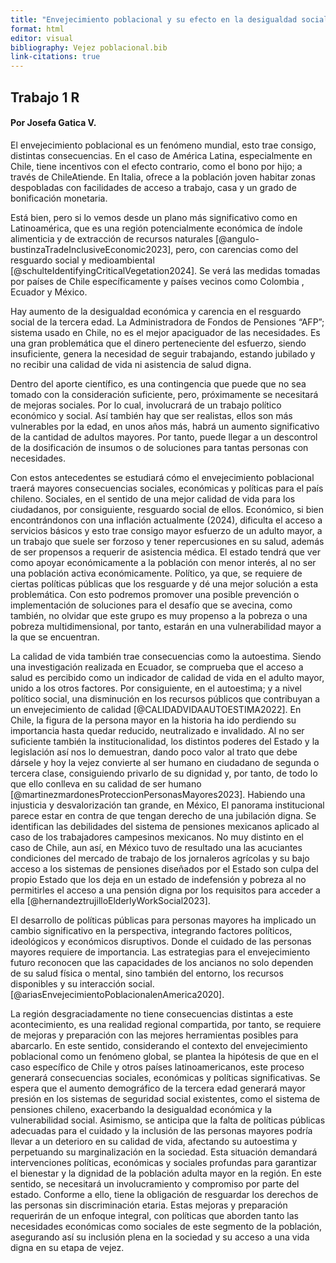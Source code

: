 ```yaml
---
title: "Envejecimiento poblacional y su efecto en la desigualdad social - laboral"
format: html
editor: visual
bibliography: Vejez poblacional.bib
link-citations: true
---
```


## Trabajo 1 R

#### **Por Josefa Gatica V.**

El envejecimiento poblacional es un fenómeno mundial, esto trae consigo, distintas consecuencias. En el caso de América Latina, especialmente en Chile, tiene incentivos con el efecto contrario, como el bono por hijo; a través de ChileAtiende. En Italia, ofrece a la población joven habitar zonas despobladas con facilidades de acceso a trabajo, casa y un grado de bonificación monetaria.

Está bien, pero si lo vemos desde un plano más significativo como en Latinoamérica, que es una región potencialmente económica de índole alimenticia y de extracción de recursos naturales [@angulo-bustinzaTradeInclusiveEconomic2023], pero, con carencias como del resguardo social y medioambiental [@schulteIdentifyingCriticalVegetation2024]. Se verá las medidas tomadas por países de Chile específicamente y países vecinos como Colombia , Ecuador y México.

Hay aumento de la desigualdad económica y carencia en el resguardo social de la tercera edad. La Administradora de Fondos de Pensiones "AFP"; sistema usado en Chile, no es el mejor apaciguador de las necesidades. Es una gran problemática que el dinero perteneciente del esfuerzo, siendo insuficiente, genera la necesidad de seguir trabajando, estando jubilado y no recibir una calidad de vida ni asistencia de salud digna.

Dentro del aporte científico, es una contingencia que puede que no sea tomado con la consideración suficiente, pero, próximamente se necesitará de mejoras sociales. Por lo cual, involucrará de un trabajo político económico y social. Así también hay que ser realistas, ellos son más vulnerables por la edad, en unos años más, habrá un aumento significativo de la cantidad de adultos mayores. Por tanto, puede llegar a un descontrol de la dosificación de insumos o de soluciones para tantas personas con necesidades.

Con estos antecedentes se estudiará cómo el envejecimiento poblacional traerá mayores consecuencias sociales, económicas y políticas para el país chileno. Sociales, en el sentido de una mejor calidad de vida para los ciudadanos, por consiguiente, resguardo social de ellos. Económico, si bien encontrándonos con una inflación actualmente (2024), dificulta el acceso a servicios básicos y esto trae consigo mayor esfuerzo de un adulto mayor, a un trabajo que suele ser forzoso y tener repercusiones en su salud, además de ser propensos a requerir de asistencia médica. El estado tendrá que ver como apoyar económicamente a la población con menor interés, al no ser una población activa económicamente. Político, ya que, se requiere de ciertas políticas públicas que los resguarde y dé una mejor solución a esta problemática. Con esto podremos promover una posible prevención o implementación de soluciones para el desafío que se avecina, como también, no olvidar que este grupo es muy propenso a la pobreza o una pobreza multidimensional, por tanto, estarán en una vulnerabilidad mayor a la que se encuentran.

La calidad de vida también trae consecuencias como la autoestima. Siendo una investigación realizada en Ecuador, se comprueba que el acceso a salud es percibido como un indicador de calidad de vida en el adulto mayor, unido a los otros factores. Por consiguiente, en el autoestima; y a nivel político social, una disminución en los recursos públicos que contribuyan a un envejecimiento de calidad [@CALIDADVIDAAUTOESTIMA2022]. En Chile, la figura de la persona mayor en la historia ha ido perdiendo su importancia hasta quedar reducido, neutralizado e invalidado. Al no ser suficiente también la institucionalidad, los distintos poderes del Estado y la legislación así nos lo demuestran, dando poco valor al trato que debe dársele y hoy la vejez convierte al ser humano en ciudadano de segunda o tercera clase, consiguiendo privarlo de su dignidad y, por tanto, de todo lo que ello conlleva en su calidad de ser humano [@martinezmardonesProteccionPersonasMayores2023]. Habiendo una injusticia y desvalorización tan grande, en México, El panorama institucional parece estar en contra de que tengan derecho de una jubilación digna. Se identifican las debilidades del sistema de pensiones mexicanos aplicado al caso de los trabajadores campesinos mexicanos. No muy distinto en el caso de Chile, aun así, en México tuvo de resultado una las acuciantes condiciones del mercado de trabajo de los jornaleros agrícolas y su bajo acceso a los sistemas de pensiones diseñados por el Estado son culpa del propio Estado que los deja en un estado de indefensión y pobreza al no permitirles el acceso a una pensión digna por los requisitos para acceder a ella [@hernandeztrujilloElderlyWorkSocial2023].

El desarrollo de políticas públicas para personas mayores ha implicado un cambio significativo en la perspectiva, integrando factores políticos, ideológicos y económicos disruptivos. Donde el cuidado de las personas mayores requiere de importancia. Las estrategias para el envejecimiento futuro reconocen que las capacidades de los ancianos no solo dependen de su salud física o mental, sino también del entorno, los recursos disponibles y su interacción social.\[@ariasEnvejecimientoPoblacionalenAmerica2020\].

La región desgraciadamente no tiene consecuencias distintas a este acontecimiento, es una realidad regional compartida, por tanto, se requiere de mejoras y preparación con las mejores herramientas posibles para abarcarlo. En este sentido, considerando el contexto del envejecimiento poblacional como un fenómeno global, se plantea la hipótesis de que en el caso específico de Chile y otros países latinoamericanos, este proceso generará consecuencias sociales, económicas y políticas significativas. Se espera que el aumento demográfico de la tercera edad generará mayor presión en los sistemas de seguridad social existentes, como el sistema de pensiones chileno, exacerbando la desigualdad económica y la vulnerabilidad social. Asimismo, se anticipa que la falta de políticas públicas adecuadas para el cuidado y la inclusión de las personas mayores podría llevar a un deterioro en su calidad de vida, afectando su autoestima y perpetuando su marginalización en la sociedad. Esta situación demandará intervenciones políticas, económicas y sociales profundas para garantizar el bienestar y la dignidad de la población adulta mayor en la región. En este sentido, se necesitará un involucramiento y compromiso por parte del estado. Conforme a ello, tiene la obligación de resguardar los derechos de las personas sin discriminación etaria. Estas mejoras y preparación requerirán de un enfoque integral, con políticas que aborden tanto las necesidades económicas como sociales de este segmento de la población, asegurando así su inclusión plena en la sociedad y su acceso a una vida digna en su etapa de vejez.
